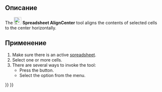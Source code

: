 <languages/>

{{Docnav/ru
|[[Spreadsheet_AlignLeft/ru|Выровнять по левому краю]]
|[[Spreadsheet_AlignRight/ru|Выровнять по правому краю]]
|[[Spreadsheet_Workbench/ru|Электронные таблицы]]
|IconL=Spreadsheet_AlignLeft.svg
|IconR=Spreadsheet_AlignRight.svg
|IconC=Workbench_Spreadsheet.svg
}}

{{GuiCommand/ru
|Name/ru=Выровнять по центру
|Name=Spreadsheet_AlignCenter
|MenuLocation=Электронная таблица → Alignment → Выровнять по центру
|Workbenches=[[Spreadsheet_Workbench/ru|Spreadsheet]]
|Version=0.17
}}

<span id="Description"></span>
==Описание==

The [[File:Spreadsheet_AlignCenter.svg|24px]] '''Spreadsheet AlignCenter''' tool aligns the contents of selected cells to the center horizontally.

<span id="Usage"></span>
==Применение==

# Make sure there is an active [[Spreadsheet_CreateSheet|spreadsheet]].
# Select one or more cells.
# There are several ways to invoke the tool:
#* Press the {{Button|[[File:Spreadsheet_AlignCenter.svg|16px]] [[Spreadsheet_AlignCenter|Align center]]}} button.
#* Select the {{MenuCommand|Spreadsheet → Alignment → [[File:Spreadsheet_AlignCenter.svg|16px]] Align center}} option from the menu.


{{Docnav/ru
|[[Spreadsheet_AlignLeft/ru|Выровнять по левому краю]]
|[[Spreadsheet_AlignRight/ru|Выровнять по правому краю]]
|[[Spreadsheet_Workbench/ru|Электронные таблицы]]
|IconL=Spreadsheet_AlignLeft.svg
|IconR=Spreadsheet_AlignRight.svg
|IconC=Workbench_Spreadsheet.svg
}}

{{Spreadsheet_Tools_navi{{#translation:}}}}
{{Userdocnavi{{#translation:}}}}